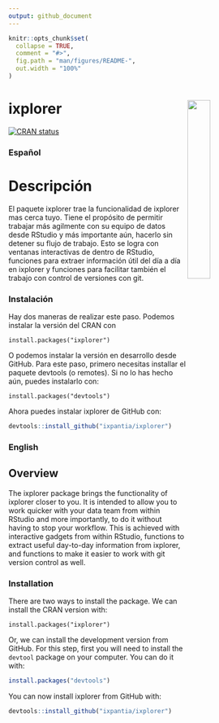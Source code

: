 ```yaml
---
output: github_document
---
```


<!-- README.md is generated from README.Rmd. Please edit that file -->

```r
knitr::opts_chunk$set(
  collapse = TRUE,
  comment = "#>",
  fig.path = "man/figures/README-",
  out.width = "100%"
)
```


# ixplorer <a><img src="https://storage.googleapis.com/ix-paquetes-internos/logo-ixplorer.png" align="right" width="30%"></a>

<!-- badges: start -->
[![CRAN status](https://www.r-pkg.org/badges/version/ixplorer)](https://cran.r-project.org/package=ixplorer)
<!-- badges: end -->

### Español

# Descripción

El paquete ixplorer trae la funcionalidad de ixplorer mas cerca tuyo. Tiene el 
propósito de permitir trabajar más agilmente con su equipo de datos desde RStudio
y más importante aún, hacerlo sin detener su flujo de trabajo.
Esto se logra con ventanas interactivas de dentro de RStudio, funciones para 
extraer información útil del día a día en ixplorer y funciones para 
facilitar también el trabajo con control de versiones con git.

### Instalación

Hay dos maneras de realizar este paso. Podemos instalar la versión del CRAN con

```
install.packages("ixplorer")
```

O podemos instalar la versión en desarrollo desde GitHub. Para este paso,
primero necesitas installar el paquete devtools (o remotes). Si no lo has hecho
aún, puedes instalarlo con:

```
install.packages("devtools")
```

Ahora puedes instalar ixplorer de GitHub con:

```r
devtools::install_github("ixpantia/ixplorer")
```

### English

## Overview

The ixplorer package brings the functionality of ixplorer closer to you. It is 
intended to allow you to work quicker with your data team from within RStudio
and more importantly, to do it without having to stop your workflow.
This is achieved with interactive gadgets from within RStudio, functions to 
extract useful day-to-day information from ixplorer, and functions to make it
easier to work with git version control as well.

### Installation 

There are two ways to install the package. We can install the CRAN version with:

```
install.packages("ixplorer")
```

Or, we can install the development version from GitHub. For this step, first 
you will need to install the `devtool` package on your computer. You can do it 
with:

```r
install.packages("devtools")
```

You can now install ixplorer from GitHub with:

```r
devtools::install_github("ixpantia/ixplorer")
```
